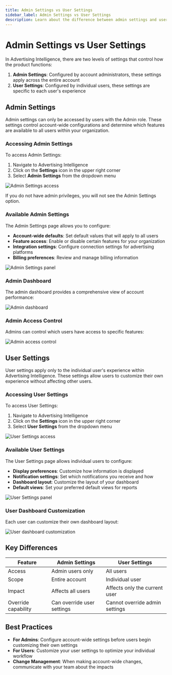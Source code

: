 ```yaml
---
title: Admin Settings vs User Settings
sidebar_label: Admin Settings vs User Settings
description: Learn about the difference between admin settings and user settings in Advertising Intelligence
---
```


# Admin Settings vs User Settings

In Advertising Intelligence, there are two levels of settings that control how the product functions:

1. **Admin Settings**: Configured by account administrators, these settings apply across the entire account
2. **User Settings**: Configured by individual users, these settings are specific to each user's experience

## Admin Settings

Admin settings can only be accessed by users with the Admin role. These settings control account-wide configurations and determine which features are available to all users within your organization.

### Accessing Admin Settings

To access Admin Settings:

1. Navigate to Advertising Intelligence
2. Click on the **Settings** icon in the upper right corner
3. Select **Admin Settings** from the dropdown menu

![Admin Settings access](./img/admin-access-1.jpg)

If you do not have admin privileges, you will not see the Admin Settings option.

### Available Admin Settings

The Admin Settings page allows you to configure:

- **Account-wide defaults**: Set default values that will apply to all users
- **Feature access**: Enable or disable certain features for your organization
- **Integration settings**: Configure connection settings for advertising platforms
- **Billing preferences**: Review and manage billing information

![Admin Settings panel](./img/admin-access-2.jpg)

### Admin Dashboard

The admin dashboard provides a comprehensive view of account performance:

![Admin dashboard](./img/admin-access-3.jpg)

### Admin Access Control

Admins can control which users have access to specific features:

![Admin access control](./img/admin-access-4.jpg)

## User Settings

User settings apply only to the individual user's experience within Advertising Intelligence. These settings allow users to customize their own experience without affecting other users.

### Accessing User Settings

To access User Settings:

1. Navigate to Advertising Intelligence
2. Click on the **Settings** icon in the upper right corner
3. Select **User Settings** from the dropdown menu

![User Settings access](./img/user-access-1.jpg)

### Available User Settings

The User Settings page allows individual users to configure:

- **Display preferences**: Customize how information is displayed
- **Notification settings**: Set which notifications you receive and how
- **Dashboard layout**: Customize the layout of your dashboard
- **Default views**: Set your preferred default views for reports

![User Settings panel](./img/user-access-2.jpg)

### User Dashboard Customization

Each user can customize their own dashboard layout:

![User dashboard customization](./img/user-access-3.jpg)

## Key Differences

| Feature | Admin Settings | User Settings |
|---------|---------------|---------------|
| Access | Admin users only | All users |
| Scope | Entire account | Individual user |
| Impact | Affects all users | Affects only the current user |
| Override capability | Can override user settings | Cannot override admin settings |

## Best Practices

- **For Admins**: Configure account-wide settings before users begin customizing their own settings
- **For Users**: Customize your user settings to optimize your individual workflow
- **Change Management**: When making account-wide changes, communicate with your team about the impacts